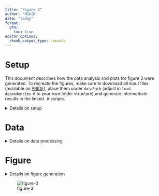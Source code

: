 ```yaml
---
title: "Figure 3"
author: "MSAID"
date: "today"
format:
  gfm:
    toc: true
editor_options: 
  chunk_output_type: console
---
```


# Setup

This document describes how the data analysis and plots for figure 3 were generated. To recreate the figures, make sure to download all input files (available on [PRIDE](https://www.ebi.ac.uk/pride/archive?keyword=PXD053241)), place them under `dataPath` (adjust in `load-dependencies.R` to your own folder structure) and generate intermediate results in the linked `.R` scripts.

<details>
<summary>Details on setup</summary>

```r
suppressMessages(source(here::here("scripts/load-dependencies.R")))
msaid_quantified <- c("TRUE" = msaid_darkgray, "FALSE" = msaid_orange)
msaid_eFDR <- c("TRUE" = msaid_darkgray, "FALSE" = msaid_red)

path <- file.path(here::here(), "figure-3")
figurePath <- file.path(dataPath, "data/figure-3")
```

</details>

# Data

<details>
<summary>Details on data processing</summary>

## Entrapment IDs

R code to generate input file `figure-3A-entrapment.csv`[figure-3C-fragment-counting-prep.R](figure-3C-fragment-counting-prep.R) and [figure-3A-entrapment-barplot.R](figure-3A-entrapment-barplot.R)

```r
dtFdr <- fread(file.path(figurePath, "figure-3A-entrapment.csv"))
setnames(dtFdr, c("SOFTWARE", "CONDITION_MIN2_QUAN_FDR", "Survive 1%", "# of precursors in dataset"),
         c("software", "condMin2", "fdrType", "N"))
dtFdr[, fdrType := factor(fdrType, c("FDR", "eFDR"), c("FDR", "FDR + eFDR"))]
softwareLevels <- c("CHIMERYS", "DIA-NN", "SPECTRONAUT", "SPECTRONAUT_FILTERED")
softwareLabels <- c("CHIMERYS", "DIA-NN", "Spectronaut", "Spectronaut\n(curated)")
dtFdr[, software := factor(software, softwareLevels, softwareLabels)]
dtFdr[, isMin2 := factor(condMin2==2, c(T, F))]
dtFdr <- dtFdr[software %in% softwareLabels[1:3]]

dtFdr[, sum(N), keyby = .(software, fdrType, isMin2)]

p_eFdr <- ggplot(dtFdr, aes(x=fdrType, y=N, fill=isMin2)) +
  geom_bar(stat = "identity", position = position_stack(reverse = T)) +
  facet_grid(cols = vars(software)) +
  scale_y_continuous(labels = label_number(scale_cut = cut_short_scale())) +
  scale_fill_manual("Quantified in ≥2 replicates", values = msaid_quantified) +
  theme(legend.position = "top") +
  xlab("Filtered to ≤1%") + ylab("Dataset global\nprecursors")

round(dtFdr[software == 'CHIMERYS' & fdrType == 'FDR' & 
              condMin2 == 2, sum(N)] /
        dtFdr[software == 'CHIMERYS' & fdrType == 'FDR', sum(N)] * 100, 0)
round(dtFdr[software == 'CHIMERYS' & fdrType == 'FDR + eFDR' & 
              condMin2 == 2, sum(N)] /
        dtFdr[software == 'CHIMERYS' & fdrType == 'FDR + eFDR', sum(N)] * 100, 0)

round(dtFdr[software == 'Spectronaut' & fdrType == 'FDR' & 
              condMin2 == 2, sum(N)] /
        dtFdr[software == 'Spectronaut' & fdrType == 'FDR', sum(N)] * 100, 0)
round(dtFdr[software == 'Spectronaut' & fdrType == 'FDR + eFDR' & 
              condMin2 == 2, sum(N)] /
        dtFdr[software == 'Spectronaut' & fdrType == 'FDR + eFDR', sum(N)] * 100, 0)

round(dtFdr[software == 'DIA-NN' & fdrType == 'FDR' & 
              condMin2 == 2, sum(N)] /
        dtFdr[software == 'DIA-NN' & fdrType == 'FDR', sum(N)] * 100, 0)
round(dtFdr[software == 'DIA-NN' & fdrType == 'FDR + eFDR' & 
              condMin2 == 2, sum(N)] /
        dtFdr[software == 'DIA-NN' & fdrType == 'FDR + eFDR', sum(N)] * 100, 0)
```

## Precursor quan distribution

[R code to generate input file `figure-3B-quan.csv`](figure-3A-entrapment-barplot.R)

```r
dtQuanPrec <- fread(file.path(figurePath, "figure-3B-quan.csv"))
softwareLevels <- c("CHIMERYS", "DIA-NN", "SPECTRONAUT", "SPECTRONAUT_FILTERED")
softwareLabels <- c("CHIMERYS", "DIA-NN", "Spectronaut", "Spectronaut\n(curated)")
dtQuanPrec[, SOFTWARE := factor(SOFTWARE, softwareLevels, softwareLabels)]
dtQuanPrec[SOFTWARE != "CHIMERYS", ENTRAPMENT_Q_VALUE := ENTRAPMENT_Q_VALUE_1]
dtQuanPrec[, isEfdr001 := factor(ENTRAPMENT_Q_VALUE <= 0.01, c(T, F))]
dtQuanPrec <- dtQuanPrec[Q_VALUE<=0.01 & SOFTWARE %in% softwareLabels[1:3]]

p_quanPrec <- ggplot(dtQuanPrec, aes(x=log10(QUAN), fill=isEfdr001)) +
  geom_histogram(binwidth = 0.25) +
  facet_grid(cols = vars(SOFTWARE)) +
  scale_x_continuous(breaks = breaks_extended(7)) +
  scale_y_continuous(labels = label_number(scale_cut = cut_short_scale())) +
  scale_fill_manual("eFDR ≤1%", values = msaid_eFDR) +
  theme(legend.position = "top") +
  xlab("Log10 intensity") + ylab("Run-specific\nprecursors")
```

## Fragments count

R code to generate input file `figure-3C-fragments.csv`[figure-3C-fragment-counting-prep.R](figure-3C-fragment-counting-prep.R) and [figure-3C-fragment-counting.R](figure-3C-fragment-counting.R)

```r
dtFragCount <- fread(file.path(figurePath, "figure-3C-fragments.csv"))
softwareLabels <- c("CHIMERYS", "DIA-NN", "Spectronaut")
dtFragCount[, SOFTWARE := factor(SOFTWARE, softwareLabels)]
facetLabels <- dtFragCount[order(-isEfdr), unique(facetLabel)]
dtFragCount[, facetLabel := factor(facetLabel, facetLabels)]
dtFragCount[, isEfdr := factor(isEfdr, c(TRUE, FALSE))]

p_fragQuan <- ggplot(dtFragCount, aes(x=FRAGS, y=N, fill=isEfdr)) +
  geom_bar(stat = "identity") +
  facet_wrap(~ facetLabel, scales = "free") +
  scale_fill_manual("eFDR ≤1%", values = msaid_eFDR) +
  scale_y_continuous(labels = label_number(scale_cut = cut_short_scale())) +
  scale_x_continuous(breaks = pretty_breaks(n = 6)) +
  xlab("Quantified fragments") + ylab("Run-specific precursors") +
  theme(legend.position = "top", strip.text = element_text(size=5))
```

## XICs

[R code to generate input files `figure-3D-xic-good.csv` and `figure-3D-xic-bad.csv`](figure-3D-xics.R)

```r
xicGood <- fread(file.path(figurePath, "figure-3D-xic-good.csv"))

IonLabelGoodLevels <- xicGood[, unique(IonLabel)][1L:6L]
IonLabelGoodLevelsLabel <- gsub("^\\[\\[(.*)\\].*\\]$", "\\1", IonLabelGoodLevels)
xicGood[, IonLabel := factor(IonLabel, IonLabelGoodLevels, IonLabelGoodLevelsLabel)]
rtGood <- xicGood[, c(unique(EG.StartRT), unique(EG.EndRT))]
labelGood <-
  paste0("EG.Qvalue ", format(unique(xicGood$Q_VALUE), digits = 3), "        ",
         "EG.PEP ", format(3.972671e-05, digits = 3), "        ",
         "EG.Cscore ", format(unique(xicGood$SVMSCORE), digits = 4))

p_xic_good <- ggplot(xicGood, aes(x=RT, y=Intensity, color=IonLabel)) +
  geom_line() +
  geom_point(size = 0.25) +
  annotate("line", x = rtGood[1], y = c(0, max(xicGood$Intensity)),
           linetype = "dashed", color = msaid_darkgray) +
  annotate("line", x = rtGood[2], y = c(0, max(xicGood$Intensity)),
           linetype = "dashed", color = msaid_darkgray) +
  scale_y_continuous(labels = label_number(scale_cut = cut_short_scale()),
                     limits = c(0, max(xicGood$Intensity)*1.25)) +
  scale_color_manual(NULL, values = msaid_col) +
  xlab(NULL) + ylab("Intensity") +
  annotate("text", x=mean(xicGood$RT), y=max(xicGood$Intensity)*1.25*0.9, hjust=0.475,
           label = labelGood, family="Montserrat Light", color=msaid_darkgray, size=6/.pt) +
  guides("color" = guide_legend(nrow = 1)) +
  theme(legend.position = "top", plot.background = element_rect("transparent", NA))


xicEmpty <- fread(file.path(figurePath, "figure-3D-xic-bad.csv"))

IonLabelEmptyLevels <- xicEmpty[, unique(IonLabel)][c(3, 4, 5, 6, 1, 2)]
IonLabelEmptyLevelsLabel <- gsub("^\\[\\[(.*)\\].*\\]$", "\\1", IonLabelEmptyLevels)
xicEmpty[, IonLabel := factor(IonLabel, IonLabelEmptyLevels, IonLabelEmptyLevelsLabel)]
rtEmpty <- xicEmpty[, c(unique(EG.StartRT), unique(EG.EndRT))]
labelEmpty <-
  paste0("EG.Qvalue ", format(unique(xicEmpty$Q_VALUE), digits = 3), "        ",
         "EG.PEP ", format(9.172532e-05, digits = 3), "        ",
         "EG.Cscore ", format(unique(xicEmpty$SVMSCORE), digits = 4))

p_xic_empty <- ggplot(xicEmpty, aes(x=RT, y=Intensity, color=IonLabel)) +
  geom_line() +
  geom_point(size = 0.25) +
  annotate("line", x = rtEmpty[1], y = c(0, 1), linetype = "dashed", color = msaid_darkgray) +
  annotate("line", x = rtEmpty[2], y = c(0, 1), linetype = "dashed", color = msaid_darkgray) +
  scale_y_continuous(labels = label_number(scale_cut = cut_short_scale()),
                     limits = c(0, max(xicEmpty$Intensity)*1.25)) +
  scale_color_manual(NULL, values = msaid_col) +
  xlab("Retention time [min]") + ylab("Intensity") +
  annotate("text", x=mean(xicEmpty$RT), y=max(xicEmpty$Intensity)*1.25*0.9, hjust=0.475,
           label = labelEmpty, family="Montserrat Light", color=msaid_darkgray, size=6/.pt) +
  guides("color" = guide_legend(nrow = 1)) +
  theme(legend.position = "top", plot.background = element_rect("transparent", NA))
```

</details>

# Figure

<details>
<summary>Details on figure generation</summary>

```r
layout_annotation <- list(c("A", "B", "C", "D", ""))
layout_design <- "AAABBB\nCCCDDD\nCCCEEE\nCCCFFF"

p_DIA <- p_eFdr + p_quanPrec + p_fragQuan + p_xic_good + plot_spacer() + p_xic_empty +
  plot_layout(heights = c(1, 1, -0.6, 1), design = layout_design) +
  plot_annotation(tag_levels = layout_annotation)

suppressWarnings(ggsave2(file.path(path, "figure-3.pdf"), plot = p_DIA,
                         width = 180, height = 100, units = "mm", device = cairo_pdf))
suppressWarnings(ggsave2(file.path(path, "figure-3.png"), plot = p_DIA,
                         width = 180, height = 100, units = "mm"))
```

</details>

![figure-3](figure-3.png)
